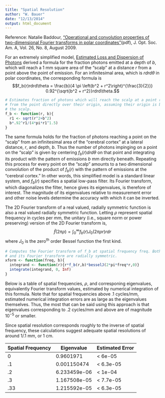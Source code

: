 ```yaml
---
title: "Spatial Resolution"
author: "W. Bauer"
date: "12/13/2014"
output: html_document
---
```


Reference: Natalie Baddour, ["Operational and convolution properties of two-dimensional Fourier transforms in polar coordinates"](http://www.researchgate.net/publication/26711481_Operational_and_convolution_properties_of_two-dimensional_Fourier_transforms_in_polar_coordinates/file/e0b4952a2409f508bc.pdf)(pdf), J. Opt. Soc. Am. A, Vol. 26, No. 8, August 2009.

For an extremely simplified model, [Estimated Loss and Dispersion of Photons](loss.html) derived a formula for the fraction photons emitted at a depth of $b$, which will reach a 1 mm square area of the "scalp" at a distance $r$ from a point above the point of emission. For an infinitesimal area, which is $rdrd\theta$ in polar coordinates, the corresponding formula is$$f_b(r)rdrd\theta = \frac{b}{4 \pi \left(b^2 + r^2\right)^{\frac{3}{2}}} 0.92^{\sqrt{b^2 + r^2}}rdrd\theta.$$ 

```r
# Estimates fraction of photons which will reach the scalp at a point r mm distant
# from the point directly over their origin, assuming their origin is b mm beneath
# the scalp.
f_b <- function(r, b){
  r1 <- sqrt(r^2+b^2)
  b*.92^r1/(4*pi*r1^1.5)
}
```

The same formula holds for the fraction of photons reaching a point on the "scalp" from an infinitesimal area of the "cerebral cortex" at a lateral distance, $r,$ and depth, $b.$ Thus the number of photons impinging on a point on the "scalp" is given by centering $f_b(r)drd\theta$ on that point and integrating its product with the pattern of emissions $b$ mm directly beneath. Repeating this process for every point on the "scalp" amounts to a two dimensional convolution of the product of $f_b(r)$ with the pattern of emissions at the "cerebral cortex." In other words, this simplified model is a standard linear system, and $f_b(r)$ specifies a spatial low-pass filter. Its Fourier transform, which diagonalizes the filter, hence gives its eigenvalues, is therefore of interest. The magnitude of its eigenvalues relative to measurement error and other noise levels determine the accuracy with which it can be inverted.

The 2D Fourier transform of a real valued, radially symmetric function is also a real valued radially symmetric function. Letting $\rho$ represent spatial frequency in cycles per mm, the unitary (i.e., square norm or power preserving) version of the 2D Fourier transform is,$$\hat{f}(2 \pi \rho) = \int_0^{\infty}f_b(r)J_0(2 \pi \rho r)rdr$$where $J_0$ is the zero^th^ order Bessel function the first kind.

```r
# Computes the Fourier transform of f_b at spatial frequency freq. Both the above
# and its Fourier transform are radially symmetric.
xform <- function(freq, b){
  integrand <- function(r){r*f_b(r,b)*besselJ(2*pi*freq*r,0)}
  integrate(integrand, 0, Inf)
}
```

Below is a table of spatial frequencies, $\rho,$ and corresponing eigenvalues, equivalently Fourier transform values, estimated by numerical integration of this formula. Note that for spatial frequencies above .1 cycles/mm, estimated numerical integration errors are as large as the eigenvalues themselves. Thus, the most that can be said using this approach is that eigenvalues corresponding to .2 cycles/mm and above are of magnitude $10^{-5}$ or smaller.

Since spatial resolution corresponds roughly to the inverse of spatial frequency, these calculations suggest adequate spatial resolutions of around 1/.1 mm, or 1 cm.

Spatial Frequency | Eigenvalue | Estimated Error
------------------ | ---------- | -----
0 | 0.9601971 | < 6e-05
.1 | 0.001150474 | < 6.3e-05
.2 | 6.233459e-06 | < 1e-04
.3 | 1.167508e-05 | < 7.7e-05
.33 | 1.215592e-05 | < 6.3e-05
